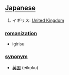 == [[Japanese]] ==

# イギリス: [[United Kingdom]]

=== [[romanization]] ===
* igirisu

=== [[synonym]] ===
* [[英国]] (eikoku)